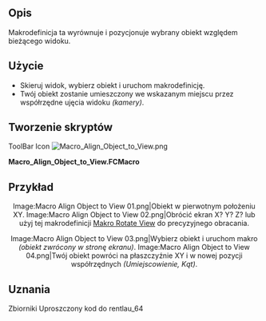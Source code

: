 <languages/>
{{Macro/pl
|Name=Macro Align Object to View
|Icon=Macro_Align_Object_to_View.png
|Description=Makrodefinicja ta ustawia wybrany obiekt względem bieżącego widoku.
|Author=Mario52
|Version=0.1
|Date=2015-01-16
|FCVersion=Wszystkie
|Download=[https://wiki.freecad.org/images/f/f4/Macro_Align_Object_to_View.png ToolBar Icon]
|SeeAlso=[[File:FCCamera 00.png|32px|FCCamera]] [[Macro_FCCamera/pl|Makro FCCamera]]
}}

==Opis==
Makrodefinicja ta wyrównuje i pozycjonuje wybrany obiekt względem bieżącego widoku.

==Użycie==
* Skieruj widok, wybierz obiekt i uruchom makrodefinicję.
* Twój obiekt zostanie umieszczony we wskazanym miejscu przez współrzędne ujęcia widoku ''(kamery)''.

<span id="Script"></span>
==Tworzenie skryptów==
ToolBar Icon [[Image:Macro_Align_Object_to_View.png]] 

'''Macro_Align_Object_to_View.FCMacro'''

{{MacroCode|code=
# This macro place your object selected to the position ActiveView (camera)
# extact FCCamera
# 16/01/2015

__title__  ="Align Object to View"
__author__ = "Mario52"
__date__   = "16/01/2015"
__version__= "0.1"

import pivy
from pivy import coin

sel = FreeCADGui.Selection.getSelection()
Nameelement = sel[0].Name
App.Console.PrintMessage(str(Nameelement)+"\n")

pl = FreeCAD.Placement()
pl.Rotation = FreeCADGui.ActiveDocument.ActiveView.getCameraOrientation()
pl.Base = FreeCAD.Vector(0.0,0.0,0.0)

App.ActiveDocument.getObject(Nameelement).Placement=pl

}}

<span id="Example"></span>
==Przykład==

<center>
<gallery widths="300" heights="200" perrow="2">
Image:Macro Align Object to View 01.png|Obiekt w pierwotnym położeniu XY.
Image:Macro Align Object to View 02.png|Obrócić ekran X? Y? Z? lub użyj tej makrodefinicji [[Macro_Rotate_View/pl|Makro Rotate View]] do precyzyjnego obracania.
</gallery>
</center>

<center>
<gallery widths="300" heights="200" perrow="2">
Image:Macro Align Object to View 03.png|Wybierz obiekt i uruchom makro ''(obiekt zwrócony w stronę ekranu)''.
Image:Macro Align Object to View 04.png|Twój obiekt powróci na płaszczyźnie XY i w nowej pozycji współrzędnych ''(Umiejscowienie, Kąt)''.
</gallery>
</center>

==Uznania==
Zbiorniki Uproszczony kod do rentlau_64

{{clear}}
